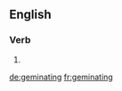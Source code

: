 ==English==

===Verb===
{{head|en|present participle}}

# {{present participle of|geminate|lang=en}}

[[de:geminating]]
[[fr:geminating]]